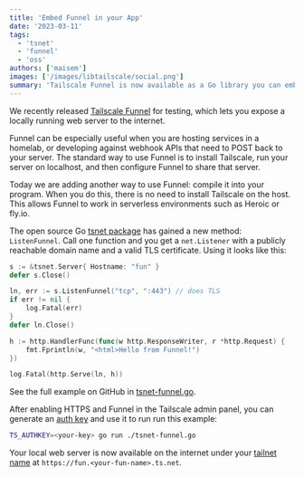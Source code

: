 ```yaml
---
title: 'Embed Funnel in your App'
date: '2023-03-11'
tags:
  - 'tsnet'
  - 'funnel'
  - 'oss'
authors: ['maisem']
images: ['/images/libtailscale/social.png']
summary: 'Tailscale Funnel is now available as a Go library you can embed directly in your programs.'
---
```


We recently released
[Tailscale Funnel](https://tailscale.com/kb/1223/tailscale-funnel/)
for testing, which lets you expose a locally running web server to the internet.

Funnel can be especially useful when you are hosting services in a homelab, or
developing against webhook APIs that need to POST back to your server.
The standard way to use Funnel is to install Tailscale, run your server
on localhost, and then configure Funnel to share that server.

Today we are adding another way to use Funnel: compile it into your program.
When you do this, there is no need to install Tailscale on the host.
This allows Funnel to work in serverless environments such as Heroic or fly.io.

The open source Go
[tsnet package](https://pkg.go.dev/tailscale.com@main/tsnet)
has gained a new method: `ListenFunnel`. Call one function and you get a
`net.Listener` with a publicly reachable domain name and a valid
TLS certificate. Using it looks like this:

```go
s := &tsnet.Server{ Hostname: "fun" }
defer s.Close()

ln, err := s.ListenFunnel("tcp", ":443") // does TLS
if err != nil {
	log.Fatal(err)
}
defer ln.Close()

h := http.HandlerFunc(func(w http.ResponseWriter, r *http.Request) {
	fmt.Fprintln(w, "<html>Hello from Funnel!")
})

log.Fatal(http.Serve(ln, h))
```

See the full example on GitHub in
[tsnet-funnel.go](https://github.com/tailscale/tailscale/blob/main/tsnet/example/tsnet-funnel/tsnet-funnel.go).

After enabling HTTPS and Funnel in the Tailscale admin panel,
you can generate an
[auth key](https://tailscale.com/kb/1085/auth-keys/)
and use it to run run this example:

```sh
TS_AUTHKEY=<your-key> go run ./tsnet-funnel.go
```

Your local web server is now available on the internet under your
[tailnet name](https://tailscale.com/kb/1217/tailnet-name/#fun-tailnet-name) at
`https://fun.<your-fun-name>.ts.net`.
